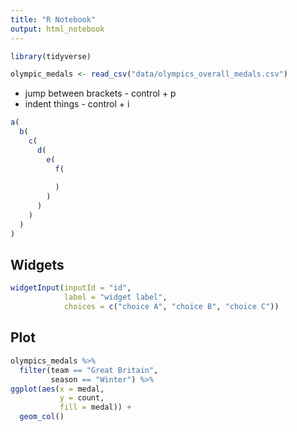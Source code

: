 ```yaml
---
title: "R Notebook"
output: html_notebook
---
```


```r
library(tidyverse)

olympic_medals <- read_csv("data/olympics_overall_medals.csv")
```

- jump between brackets - control + p
- indent things - control + i

```r
a(
  b(
    c(
      d(
        e(
          f(
            
          )
        )
      )
    )
  )
)
```

## Widgets
```r
widgetInput(inputId = "id",
            label = "widget label",
            choices = c("choice A", "choice B", "choice C"))
```

## Plot
```r
olympics_medals %>% 
  filter(team == "Great Britain",
         season == "Winter") %>%
ggplot(aes(x = medal, 
           y = count, 
           fill = medal)) +
  geom_col()
```

